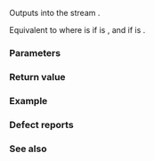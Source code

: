 {{cpp/chrono/title|operator&lt;&lt;{{petty|(std::chrono::hh_mm_ss)}}}}
{{cpp/chrono/hh_mm_ss/navbar}}
{{ddcl|header=chrono|since=c++20|
template&lt; class CharT, class Traits, class Duration &gt;
std::basic_ostream&lt;CharT, Traits&gt;&amp;
    operator&lt;&lt;( std::basic_ostream&lt;CharT, Traits&gt;&amp; os,
                const std::chrono::hh_mm_ss&lt;Duration&gt;&amp; t );
}}

Outputs {{c|t}} into the stream {{c|os}}.

Equivalent to {{c|return os &lt;&lt; std::format(os.getloc(), STATICALLY_WIDEN&lt;CharT&gt;("{:L%T}"), hms);}} where {{c|STATICALLY_WIDEN&lt;CharT&gt;("{:L%T}")}} is {{c|"{:L%T}"}} if {{tt|CharT}} is {{c|char}}, and {{c|L"{:L%T}"}} if {{tt|CharT}} is {{c|wchar_t}}.

===Parameters===
{{par begin}}
{{par|os|the output stream}}
{{par|t|the time of day to be output}}
{{par end}}

===Return value===
{{c|os}}

===Example===
{{example}}

===Defect reports===
{{dr list begin}}
{{dr list item|paper=P2372R3|std=C++20|before=the given locale was used by default|after={{ttb|L}} is needed to use the given locale}}
{{dr list end}}

===See also===
{{dsc begin}}
{{dsc inc|cpp/utility/format/dsc format}}
{{dsc inc|cpp/chrono/dsc formatter|hh_mm_ss}}
{{dsc end}}

{{langlinks|de|es|ja|ru|zh}}